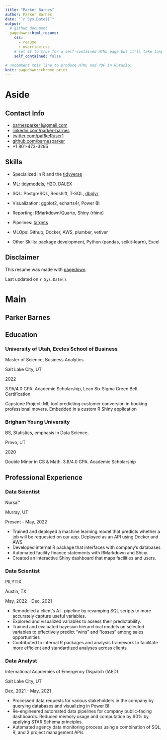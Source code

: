 ```yaml
---
title: "Parker Barnes"
author: Parker Barnes
date: "`r Sys.Date()`"
output:
  # github_document
  pagedown::html_resume:
    css:
      - resume
      - override.css
    # set it to true for a self-contained HTML page but it'll take longer to render
    self_contained: false
    
# uncomment this line to produce HTML and PDF in RStudio:
knit: pagedown::chrome_print
---
```




# Aside

<!-- ![Parker Barnes](images/profile.jpg) -->

## Contact Info {#contact}

-   <i class="fa fa-envelope"></i> [barnesparker1\@gmail.com](mailto:barnesparker1@gmail.com){.email}
-   <i class="fa fa-linkedin-square"></i> [linkedin.com/parker-barnes](https://www.linkedin.com/in/parker-barnes/)
-   <i class="fa fa-twitter"></i> [twitter.com/paRkeRuser1](https://twitter.com/paRkeRuser1)
-   <i class="fa fa-github"></i> [github.com/barnesparker](https://github.com/barnesparker)
-   <i class="fa fa-phone"></i> +1 801-473-3295

## Skills {#skills}

-   Specialized in R and the [tidyverse](https://www.tidyverse.org/)

-   ML: [tidymodels](https://www.tidymodels.org/), H2O, DALEX

-   SQL: PostgreSQL, Redshift, T-SQL, [dbplyr](https://dbplyr.tidyverse.org/)

-   Visualization: ggplot2, echarts4r, Power BI

-   Reporting: RMarkdown/Quarto, Shiny (rhino)

-   Pipelines: [targets](https://docs.ropensci.org/targets/)

-   MLOps: Github, Docker, AWS, plumber, vetiver

-   Other Skills: package development, Python (pandas, scikit-learn), Excel

## Disclaimer {#disclaimer}

This resume was made with [pagedown](https://github.com/rstudio/pagedown).

Last updated on `r Sys.Date()`.

# Main

## Parker Barnes {#title}

## Education {data-icon="graduation-cap" data-concise="true"}

### University of Utah, Eccles School of Business

Master of Science, Business Analytics

Salt Lake City, UT

2022

3.95/4.0 GPA. Academic Scholarship, Lean Six Sigma Green Belt Certification

Capstone Project: ML tool predicting customer conversion in booking professional movers. Embedded in a custom R Shiny application

### Brigham Young University

BS, Statistics, emphasis in Data Science.

Provo, UT

2020

Double Minor in CS & Math. 3.8/4.0 GPA. Academic Scholarship

## Professional Experience {data-icon="suitcase"}

### Data Scientist

Nursa™️

Murray, UT

Present - May, 2022

::: concise
-   Trained and deployed a machine learning model that predicts whether a job will be requested on our app. Deployed as an API using Docker and AWS
-   Developed internal R package that interfaces with company's databases
-   Automated facility finance statements with RMarkdown and Shiny.
-   Created an interactive Shiny dashboard that maps facilities and users.
:::

### Data Scientist

PILYTIX

Austin, TX

May, 2022 - Dec, 2021

::: concise
-   Remodeled a client's A.I. pipeline by revamping SQL scripts to more accurately capture useful variables.
-   Explored and visualized variables to assess their predictability.
-   Trained and evaluated bayesian hierarchical models on selected variables to effectively predict "wins" and "losses" among sales opportunities
-   Contributed to internal R packages and analysis framework to facilitate more efficient and standardized analyses across clients
:::

### Data Analyst

International Academies of Emergency Dispatch (IAED)

Salt Lake City, UT

Dec, 2021 - May, 2021

::: concise
-   Processed data requests for various stakeholders in the company by querying databases and visualizing in Power BI
-   Re-engineered automated data pipelines for company public-facing dashboards. Reduced memory usage and computation by 90% by applying STAR Schema principles.
-   Automated agency data monitoring process using a combination of SQL, R, and 2 project management APIs
:::

